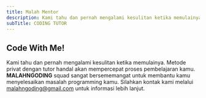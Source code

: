 ```yaml
---
title: Malah Mentor
description: Kami tahu dan pernah mengalami kesulitan ketika memulainya. Metode privat dengan tutor handal akan mempercepat proses pembelajaran kamu.
subTitle: CODING TUTOR
---
```


## Code With Me!

Kami tahu dan pernah mengalami kesulitan ketika memulainya. Metode privat dengan tutor handal akan mempercepat proses pembelajaran kamu. **MALAHNGODING** squad sangat bersememangat untuk membantu kamu menyelesaikan masalah programming kamu. Silahkan kontak kami melalui malahngoding@gmail.com untuk informasi lebih lanjut.
